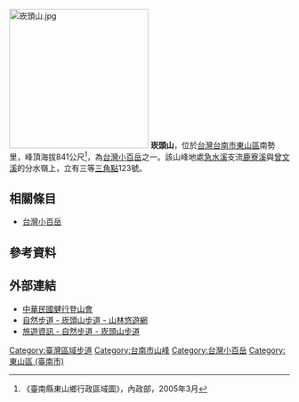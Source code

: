 [[File:崁頭山.jpg|250px]]
'''崁頭山'''，位於[[台灣|台灣]][[台南市|台南市]][[東山區_(臺南市)|東山區]]南勢里，峰頂海拔841公尺<ref>《臺南縣東山鄉行政區域圖》，內政部，2005年3月</ref>，為[[台灣小百岳|台灣小百岳]]之一。該山峰地處[[急水溪|急水溪]]支流[[鹿寮溪|鹿寮溪]]與[[曾文溪|曾文溪]]的分水嶺上，立有三等[[三角點|三角點]]123號。

==相關條目==
*[[台灣小百岳|台灣小百岳]]

==參考資料==
<div class="references-small">
<references />
</div>

==外部連結==
*[http://www.alpineclub.org.tw/front/bin/home.phtml 中華民國健行登山會] {{Wayback|url=http://www.alpineclub.org.tw/front/bin/home.phtml |date=20190423220958 }} 
*[https://recreation.forest.gov.tw/Trail/RT?typ=3&tr_id=109 自然步道 - 崁頭山步道 - 山林悠遊網] {{Wayback|url=https://recreation.forest.gov.tw/Trail/RT?typ=3&tr_id=109 |date=20190520084006 }}
*[https://www.forest.gov.tw/0000332 旅遊資訊 - 自然步道 - 崁頭山步道]

{{臺灣區域步道}}
[[Category:臺灣區域步道|Category:臺灣區域步道]]
[[Category:台南市山峰|Category:台南市山峰]]
[[Category:台灣小百岳|Category:台灣小百岳]]
[[Category:東山區_(臺南市)|Category:東山區 (臺南市)]]